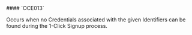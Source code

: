 
<ErrorDisplay message='No credentials found' description='No credentials found'>
  #### `OCE013`
</ErrorDisplay>

Occurs when no Credentials associated with the given Identifiers can be found during the 1-Click Signup process.
